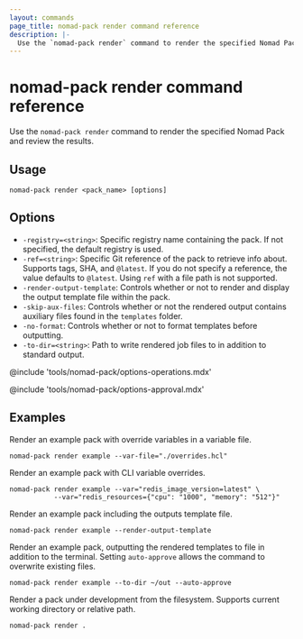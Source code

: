 ```yaml
---
layout: commands
page_title: nomad-pack render command reference
description: |-
  Use the `nomad-pack render` command to render the specified Nomad Pack and review the results.
---
```


# nomad-pack render command reference

Use the `nomad-pack render` command to render the specified Nomad Pack and review the results.

## Usage

```plaintext
nomad-pack render <pack_name> [options]
```

## Options

- `-registry=<string>`: Specific registry name containing the pack. If not
  specified, the default registry is used.
- `-ref=<string>`: Specific Git reference of the pack to retrieve info about.
  Supports tags, SHA, and `@latest`. If you do not specify a reference, the
  value defaults to `@latest`. Using `ref` with a file path is not supported.
- `-render-output-template`: Controls whether or not to render and display the
  output template file within the pack.
- `-skip-aux-files`: Controls whether or not the rendered output contains
  auxiliary	files found in the `templates` folder.
- `-no-format`: Controls whether or not to format templates before outputting.
- `-to-dir=<string>`: Path to write rendered job files to in addition to
  standard output.

@include 'tools/nomad-pack/options-operations.mdx'

@include 'tools/nomad-pack/options-approval.mdx'

## Examples

Render an example pack with override variables in a variable file.

```shell
nomad-pack render example --var-file="./overrides.hcl"
```

Render an example pack with CLI variable overrides.

```shell
nomad-pack render example --var="redis_image_version=latest" \
           --var="redis_resources={"cpu": "1000", "memory": "512"}"
```

Render an example pack including the outputs template file.

```shell
nomad-pack render example --render-output-template
```

Render an example pack, outputting the rendered templates to file in
addition to the terminal. Setting `auto-approve` allows the command to
overwrite existing files.

```shell
nomad-pack render example --to-dir ~/out --auto-approve
```

Render a pack under development from the filesystem. Supports current
working directory or relative path.

```shell
nomad-pack render .
```
